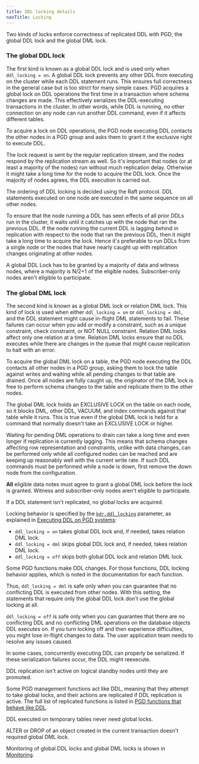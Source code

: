 ```yaml
---
title: DDL locking details
navTitle: Locking
---
```


Two kinds of locks enforce correctness of replicated DDL with PGD; the global DDL lock and the global DML lock.

### The global DDL lock

The first kind is known as a global DDL lock and is used only when `ddl_locking = on`.
A global DDL lock prevents any other DDL from executing on the cluster while
each DDL statement runs. This ensures full correctness in the general case but
is too strict for many simple cases. PGD acquires a global lock on
DDL operations the first time in a transaction where schema changes are made.
This effectively serializes the DDL-executing transactions in the cluster. In
other words, while DDL is running, no other connection on any node can run
another DDL command, even if it affects different tables.

To acquire a lock on DDL operations, the PGD node executing DDL contacts the
other nodes in a PGD group and asks them to grant it the exclusive right to
execute DDL. 

The lock request is sent by the regular replication stream, and the
nodes respond by the replication stream as well. So it's important that nodes (or
at least a majority of the nodes) run without much replication
delay. Otherwise it might take a long time for the node to acquire the DDL
lock. Once the majority of nodes agrees, the DDL execution is carried out.

The ordering of DDL locking is decided using the Raft protocol. DDL statements
executed on one node are executed in the same sequence on all other nodes.

To ensure that the node running a DDL has seen effects of all prior
DDLs run in the cluster, it waits until it catches up with the node that
ran the previous DDL. If the node running the current DDL is lagging behind in
replication with respect to the node that ran the previous DDL, then it might
take a long time to acquire the lock. Hence it's preferable to run DDLs from a
single node or the nodes that have nearly caught up with replication changes
originating at other nodes.

A global DDL Lock has to be granted by a majority of data and witness nodes, where a majority is N/2+1
of the eligible nodes. Subscriber-only nodes aren't eligible to participate. 

### The global DML lock

The second kind is known as a global DML lock or relation DML lock. This kind of lock is used when
either `ddl_locking = on` or `ddl_locking = dml`, and the DDL statement might cause
in-flight DML statements to fail. These failures can occur when you add or modify a constraint,
such as a unique constraint, check constraint, or NOT NULL constraint.
Relation DML locks affect only one relation at a time. Relation DML
locks ensure that no DDL executes while there are changes in the queue that
might cause replication to halt with an error.

To acquire the global DML lock on a table, the PGD node executing the DDL
contacts all other nodes in a PGD group, asking them to lock the table
against writes and waiting while all pending changes to that table are drained.
Once all nodes are fully caught up, the originator of the DML lock is free
to perform schema changes to the table and replicate them to the other nodes.

The global DML lock holds an EXCLUSIVE LOCK on the table on each node,
so it blocks DML, other DDL, VACUUM, and index commands against that table while
it runs. This is true even if the global DML lock is held for a command that
normally doesn't take an EXCLUSIVE LOCK or higher.

Waiting for pending DML operations to drain can take a long time and even longer
if replication is currently lagging.
This means that schema changes affecting row representation and constraints,
unlike with data changes, can be performed only while all configured nodes
can be reached and are keeping up reasonably well with the current write rate.
If such DDL commands must be performed while a node is down, first remove the
down node from the configuration.


**All** eligible data notes must agree to grant a global DML lock before the lock is granted.
Witness and subscriber-only nodes aren't eligible to participate.

If a DDL statement isn't replicated, no global locks are acquired.

Locking behavior is specified by the [`bdr.ddl_locking`](/pgd/latest/reference/pgd-settings#bdrddl_locking) parameter, as
explained in [Executing DDL on PGD systems](ddl-overview#executing-ddl-on-pgd-systems):

-   `ddl_locking = on` takes global DDL lock and, if needed, takes relation DML lock.
-   `ddl_locking = dml` skips global DDL lock and, if needed, takes relation DML lock.
-   `ddl_locking = off` skips both global DDL lock and relation DML lock.

Some PGD functions make DDL changes. For those functions,
DDL locking behavior applies, which is noted in the documentation for each function.

Thus, `ddl_locking = dml` is safe only when you can guarantee that
no conflicting DDL is executed from other nodes. With this setting,
the statements that require only the global DDL lock don't use the global
locking at all.

`ddl_locking = off` is safe only when you can guarantee that there are no
conflicting DDL and no conflicting DML operations on the database objects
DDL executes on. If you turn locking off and then experience difficulties,
you might lose in-flight changes to data. The user application team needs to resolve any issues caused.

In some cases, concurrently executing DDL can properly be serialized.
If these serialization failures occur, the DDL might reexecute.

DDL replication isn't active on logical standby nodes until they are promoted.

Some PGD management functions act like DDL, meaning that they
attempt to take global locks, and their actions are replicated if DDL
replication is active. The full list of replicated functions is listed in
[PGD functions that behave like DDL](ddl-pgd-functions-like-ddl).

DDL executed on temporary tables never need global locks.

ALTER or DROP of an object created in the current transaction doesn't required
global DML lock.

Monitoring of global DDL locks and global DML locks is shown in
[Monitoring](../monitoring).
